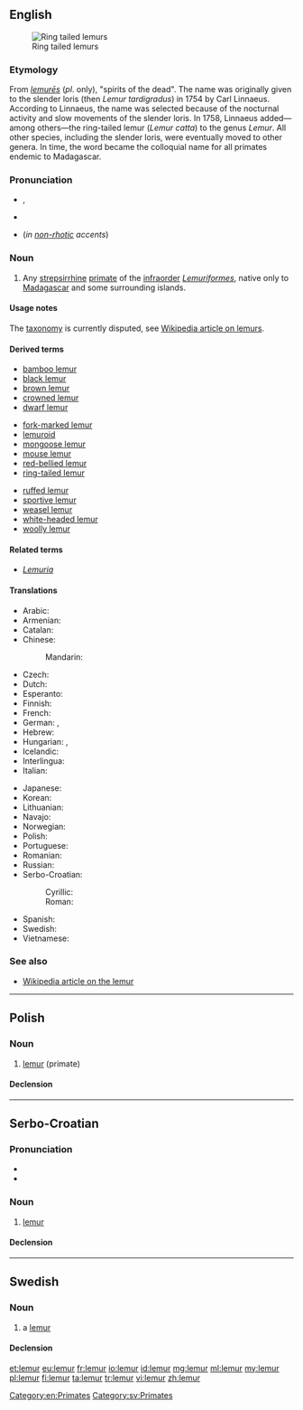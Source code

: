 {{also|Lemur|lémur}}
==English==
[[Image:Ring tailed lemurs.jpg|thumb|Ring tailed lemurs]]

===Etymology===
From {{etyl|la}} ''[[lemures|lemurēs]]'' (''pl''. only), "spirits of the dead". The name was originally given to the slender loris (then ''Lemur tardigradus'') in 1754 by Carl Linnaeus.  According to Linnaeus, the name was selected because of the nocturnal activity and slow movements of the slender loris.  In 1758, Linnaeus added—among others—the ring-tailed lemur (''Lemur catta'') to the genus ''Lemur''.  All other species, including the slender loris, were eventually moved to other genera.  In time, the word became the colloquial name for all primates endemic to Madagascar.

===Pronunciation===
* {{IPA|/ˈliːmə(r)/}}, {{X-SAMPA|/"li:m@(r)/}}
* {{rhymes|iːmə(r)}}
* {{homophones|Lima}} (''in [[non-rhotic]] accents'')

===Noun===
{{en-noun}}

# Any [[strepsirrhine]] [[primate]] of the [[infraorder]] ''[[Lemuriformes]]'', native only to [[Madagascar]] and some surrounding islands.

====Usage notes====
The [[taxonomy]] is currently disputed, see [[w:Lemur|Wikipedia article on lemurs]].

====Derived terms====
{{rel-top3|terms derived from ''lemur (noun)''}}
* [[bamboo lemur]]
* [[black lemur]]
* [[brown lemur]]
* [[crowned lemur]]
* [[dwarf lemur]]
{{rel-mid3}}
* [[fork-marked lemur]]
* [[lemuroid]]
* [[mongoose lemur]]
* [[mouse lemur]]
* [[red-bellied lemur]]
* [[ring-tailed lemur]]
{{rel-mid3}}
* [[ruffed lemur]]
* [[sportive lemur]]
* [[weasel lemur]]
* [[white-headed lemur]]
* [[woolly lemur]]
{{rel-bottom}}

====Related terms====
* ''[[Lemuria]]''

====Translations====
{{trans-top|prosimian of the infraorder Lemuriformes}}
* Arabic: {{t-|ar|لیمور|m|tr=limuur}}
* Armenian: {{t-|hy|լեմուր|tr=lemur}}
* Catalan: {{t-|ca|lèmur|m}}
* Chinese:
*: Mandarin: {{t|cmn|狐猴|tr=húhóu|sc=Hani}}
* Czech: {{t-|cs|lemur|m}}
* Dutch: {{t-|nl|lemur}}
* Esperanto: {{t-|eo|lemuro}}
* Finnish: {{t-|fi|makimainen puoliapina}}
* French: {{t+|fr|lémur|m}}
* German: {{t+|de|Lemur|m}}, {{t+|de|Lemure|m}}
* Hebrew: {{t-|he|למור|alt=לֶמוּר}}
* Hungarian: {{t-|hu|maki}}, {{t-|hu|makimajom}}
* Icelandic: {{t-|is|lemúr|m}}
* Interlingua: {{t-|ia|lemure}}
* Italian: {{t-|it|lemure|m}}
{{trans-mid}}
* Japanese: {{t-|ja|キツネザル|tr=kitsunezaru}}
* Korean: {{t-|ko|여우원숭이|tr=yeou-weonsungi|sc=Hang}}
* Lithuanian: {{t-|lt|lemūras|m}}
* Navajo: {{tø|nv|mágí bitseeʼ noodǫ́zígíí}}
* Norwegian: {{t-|no|lemur|m}}
* Polish: {{t+|pl|lemur|m}}
* Portuguese: {{t-|pt|lêmure|m}}
* Romanian: {{t-|ro|lemur}}
* Russian: {{t+|ru|лемур|m|tr=lemúr}}
* Serbo-Croatian:
*: Cyrillic: {{t-|sh|лемур|m|alt=лѐмӯр|sc=Cyrl}}
*: Roman: {{t-|sh|lemur|m|alt=lèmūr}}
* Spanish: {{t+|es|lémur|m}}
* Swedish: {{t-|sv|lemur}}
* Vietnamese: {{t-|vi|vượn cáo}}
{{trans-bottom}}

===See also===
* [[w:Lemur|Wikipedia article on the lemur]]

[[Category:en:Primates]]

----

==Polish==

===Noun===
{{pl-noun|m}}

# [[lemur#English|lemur]] (primate)

====Declension====
{{pl-decl-noun
|lemur|lemury
|lemura|lemurów
|lemurowi|lemurom
|lemura|lemury
|lemurem|lemurami
|lemurze|lemurach
|lemurze|lemury
}}

----

==Serbo-Croatian==

===Pronunciation===
* {{IPA|/lěmuːr/|lang=sh}}
* {{hyphenation|le|mur}}

===Noun===
{{sh-noun|g=m|head=lèmūr|r|лемур|лѐмӯр}}

# [[#English|lemur]]

====Declension====
{{sh-decl-noun
|lèmūr|lemuri
|lemúra|lemura
|lemuru|lemurima
|lemura|lemure
|lemure|lemuri
|lemuru|lemurima
|lemurom|lemurima
}}

----

==Swedish==

===Noun===
{{sv-noun|g=c}}

# a [[#English|lemur]]

====Declension====
{{sv-noun-reg-er}}

[[Category:sv:Primates]]

[[et:lemur]]
[[eu:lemur]]
[[fr:lemur]]
[[io:lemur]]
[[id:lemur]]
[[mg:lemur]]
[[ml:lemur]]
[[my:lemur]]
[[pl:lemur]]
[[fi:lemur]]
[[ta:lemur]]
[[tr:lemur]]
[[vi:lemur]]
[[zh:lemur]]